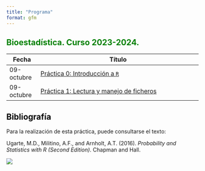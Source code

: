 ---
title: "Programa"
format: gfm
---

## Bioestadística. Curso 2023-2024. {style="color: green"}

| Fecha      | Título                                                       |
|------------|--------------------------------------------------------------|
| 09-octubre | [Práctica 0: Introducción a `R`](./Practica0.html)           |
| 09-octubre | [Práctica 1: Lectura y manejo de ficheros](./Practica1.html) |

## Bibliografía {style="color: black"}

Para la realización de esta práctica, puede consultarse el texto:

Ugarte, M.D., Militino, A.F., and Arnholt, A.T. (2016). *Probability and Statistics with R (Second Edition)*. Chapman and Hall.

![](img/PASWR2.jpg)
